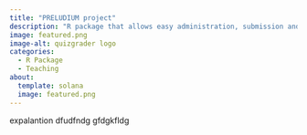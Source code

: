```yaml
---
title: "PRELUDIUM project"
description: "R package that allows easy administration, submission and grading of online quizzes without the need of a learning management system."
image: featured.png
image-alt: quizgrader logo
categories:
  - R Package
  - Teaching
about:
  template: solana
  image: featured.png
---
```


expalantion dfudfndg gfdgkfldg
